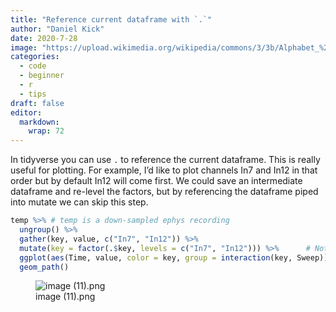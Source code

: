 ```yaml
---
title: "Reference current dataframe with `.`"
author: "Daniel Kick"
date: 2020-7-28
image: "https://upload.wikimedia.org/wikipedia/commons/3/3b/Alphabet_%281880%29_p.41.jpg"
categories: 
  - code
  - beginner
  - r
  - tips
draft: false
editor:
  markdown: 
    wrap: 72
---
```


In tidyverse you can use `.` to reference the current dataframe. This is
really useful for plotting. For example, I'd like to plot channels In7
and In12 in that order but by default In12 will come first. We could
save an intermediate dataframe and re-level the factors, but by
referencing the dataframe piped into mutate we can skip this step.

``` r
temp %>% # temp is a down-sampled ephys recording
  ungroup() %>% 
  gather(key, value, c("In7", "In12")) %>% 
  mutate(key = factor(.$key, levels = c("In7", "In12"))) %>%      # Note that if you have groupings, you'll need to get rid of them or supply a column of the same length as the group. 
  ggplot(aes(Time, value, color = key, group = interaction(key, Sweep)))+
  geom_path()
```

![image (11).png](image%20(11).png)
